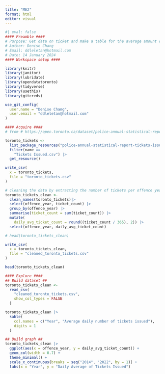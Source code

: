 ```yaml
---
title: "ME2"
format: html
editor: visual
---
```


```r
#| eval: false
#### Preamble ####
# Purpose: Get data on ticket and make a table for the average amount of tickets issued per day from 2014 to 2022
# Author: Denise Chang
# Email: ddleletan@hotmail.com
# Date: 14 January 2024 
#### Workspace setup ####

library(knitr)
library(janitor)
library(lubridate)
library(opendatatoronto)
library(tidyverse)
library(usethis)
library(gitcreds)

use_git_config(
  user.name = "Denise Chang",
  user.email = "ddleletan@hotmail.com"
)
```

```r
#### Acquire ####
# from # https://open.toronto.ca/dataset/police-annual-statistical-report-tickets-issued/

toronto_tickets <-
  list_package_resources("police-annual-statistical-report-tickets-issued") |>
  filter(name == 
    "Tickets Issued.csv") |>
  get_resource()

write_csv(
  x = toronto_tickets,
  file = "toronto_tickets.csv"
)

# cleaning the data by extracting the number of tickets per offence year
toronto_tickets_clean <-
  clean_names(toronto_tickets)|>
  select(offence_year, ticket_count) |>
  group_by(offence_year) |>
  summarise(ticket_count = sum(ticket_count)) |>
  mutate(
    daily_avg_ticket_count = round((ticket_count / 365), 2)) |> 
  select(offence_year, daily_avg_ticket_count)

# head(toronto_tickets_clean)

write_csv(
  x = toronto_tickets_clean,
  file = "cleaned_toronto_tickets.csv"
)

head(toronto_tickets_clean)
```

```r
#### Explore ####
## Build dataset ##
toronto_tickets_clean <-
  read_csv(
    "cleaned_toronto_tickets.csv",
    show_col_types = FALSE
  )

toronto_tickets_clean |>
  kable(
    col.names = c("Year", "Average daily number of tickets issued"),
    digits = 1
  )

## Build graph ##
toronto_tickets_clean |>
  ggplot(aes(x = offence_year, y = daily_avg_ticket_count)) +  
  geom_col(width = 0.7) +
  theme_minimal() + 
  scale_x_continuous(breaks = seq("2014", "2022", by = 1)) + 
  labs(x = "Year", y = "Daily Average of Tickets Issued")
```
